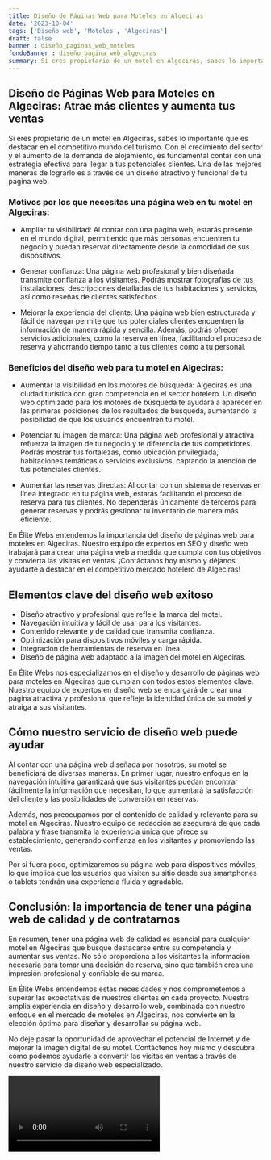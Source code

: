 ```yaml
---
title: Diseño de Páginas Web para Moteles en Algeciras
date: '2023-10-04'
tags: ['Diseño web', 'Moteles', 'Algeciras']
draft: false
banner : diseño_paginas_web_moteles
fondoBanner : diseño_pagina_web_algeciras
summary: Si eres propietario de un motel en Algeciras, sabes lo importante que es destacar en el competitivo mundo del turismo. Con el crecimiento del sector y el aumento de la demanda de alojamiento, es fundamental contar con una estrategia efectiva para llegar a tus potenciales clientes. Una de las mejores maneras de lograrlo es a través de un diseño atractivo y funcional de tu página web.
---
```


## Diseño de Páginas Web para Moteles en Algeciras: Atrae más clientes y aumenta tus ventas

Si eres propietario de un motel en Algeciras, sabes lo importante que es destacar en el competitivo mundo del turismo. Con el crecimiento del sector y el aumento de la demanda de alojamiento, es fundamental contar con una estrategia efectiva para llegar a tus potenciales clientes. Una de las mejores maneras de lograrlo es a través de un diseño atractivo y funcional de tu página web.

### Motivos por los que necesitas una página web en tu motel en Algeciras:

- Ampliar tu visibilidad: Al contar con una página web, estarás presente en el mundo digital, permitiendo que más personas encuentren tu negocio y puedan reservar directamente desde la comodidad de sus dispositivos.

- Generar confianza: Una página web profesional y bien diseñada transmite confianza a los visitantes. Podrás mostrar fotografías de tus instalaciones, descripciones detalladas de tus habitaciones y servicios, así como reseñas de clientes satisfechos.

- Mejorar la experiencia del cliente: Una página web bien estructurada y fácil de navegar permite que tus potenciales clientes encuentren la información de manera rápida y sencilla. Además, podrás ofrecer servicios adicionales, como la reserva en línea, facilitando el proceso de reserva y ahorrando tiempo tanto a tus clientes como a tu personal.

### Beneficios del diseño web para tu motel en Algeciras:

- Aumentar la visibilidad en los motores de búsqueda: Algeciras es una ciudad turística con gran competencia en el sector hotelero. Un diseño web optimizado para los motores de búsqueda te ayudará a aparecer en las primeras posiciones de los resultados de búsqueda, aumentando la posibilidad de que los usuarios encuentren tu motel.

- Potenciar tu imagen de marca: Una página web profesional y atractiva refuerza la imagen de tu negocio y te diferencia de tus competidores. Podrás mostrar tus fortalezas, como ubicación privilegiada, habitaciones temáticas o servicios exclusivos, captando la atención de tus potenciales clientes.

- Aumentar las reservas directas: Al contar con un sistema de reservas en línea integrado en tu página web, estarás facilitando el proceso de reserva para tus clientes. No dependerás únicamente de terceros para generar reservas y podrás gestionar tu inventario de manera más eficiente.

En Élite Webs entendemos la importancia del diseño de páginas web para moteles en Algeciras. Nuestro equipo de expertos en SEO y diseño web trabajará para crear una página web a medida que cumpla con tus objetivos y convierta las visitas en ventas. ¡Contáctanos hoy mismo y déjanos ayudarte a destacar en el competitivo mercado hotelero de Algeciras!

<GifSeo />

<Cta />

## Elementos clave del diseño web exitoso

- Diseño atractivo y profesional que refleje la marca del motel.
- Navegación intuitiva y fácil de usar para los visitantes.
- Contenido relevante y de calidad que transmita confianza.
- Optimización para dispositivos móviles y carga rápida.
- Integración de herramientas de reserva en línea.
- Diseño de página web adaptado a la imagen del motel en Algeciras.

En Élite Webs nos especializamos en el diseño y desarrollo de páginas web para moteles en Algeciras que cumplan con todos estos elementos clave. Nuestro equipo de expertos en diseño web se encargará de crear una página atractiva y profesional que refleje la identidad única de su motel y atraiga a sus visitantes.

## Cómo nuestro servicio de diseño web puede ayudar

Al contar con una página web diseñada por nosotros, su motel se beneficiará de diversas maneras. En primer lugar, nuestro enfoque en la navegación intuitiva garantizará que sus visitantes puedan encontrar fácilmente la información que necesitan, lo que aumentará la satisfacción del cliente y las posibilidades de conversión en reservas.

Además, nos preocupamos por el contenido de calidad y relevante para su motel en Algeciras. Nuestro equipo de redacción se asegurará de que cada palabra y frase transmita la experiencia única que ofrece su establecimiento, generando confianza en los visitantes y promoviendo las ventas.

Por si fuera poco, optimizaremos su página web para dispositivos móviles, lo que implica que los usuarios que visiten su sitio desde sus smartphones o tablets tendrán una experiencia fluida y agradable.

## Conclusión: la importancia de tener una página web de calidad y de contratarnos

En resumen, tener una página web de calidad es esencial para cualquier motel en Algeciras que busque destacarse entre su competencia y aumentar sus ventas. No sólo proporciona a los visitantes la información necesaria para tomar una decisión de reserva, sino que también crea una impresión profesional y confiable de su marca.

En Élite Webs entendemos estas necesidades y nos comprometemos a superar las expectativas de nuestros clientes en cada proyecto. Nuestra amplia experiencia en diseño y desarrollo web, combinada con nuestro enfoque en el mercado de moteles en Algeciras, nos convierte en la elección óptima para diseñar y desarrollar su página web.

No deje pasar la oportunidad de aprovechar el potencial de Internet y de mejorar la imagen digital de su motel. Contáctenos hoy mismo y descubra cómo podemos ayudarle a convertir las visitas en ventas a través de nuestro servicio de diseño web especializado.

<Video />

<CtaBot job='Moteles' city='Algeciras'/>

<Gmaps query='Algeciras+españa+maps' />